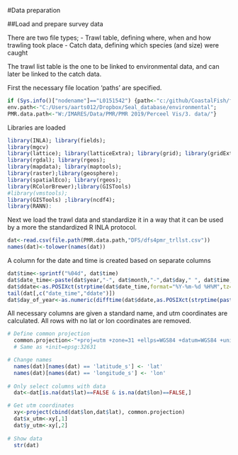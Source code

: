 #Data preparation

##Load and prepare survey data

There are two file types; 
- Trawl table, defining where, when and how trawling took place
- Catch data, defining which species (and size) were caught

The trawl list table is the one to be linked to environmental data, and can later be linked to the catch data.

First the necessary file location 'paths' are specified.  

```r
if (Sys.info()["nodename"]=="L0151542") {path<-"c:/github/CoastalFish/fish_book/data";
env.path<-"C:/Users/aarts012/Dropbox/Seal_database/environmental";
PMR.data.path<-"W:/IMARES/Data/PMR/PMR 2019/Perceel Vis/3. data/"}
```

Libraries are loaded

```r
library(INLA); library(fields); 
library(mgcv)
library(lattice); library(latticeExtra); library(grid); library(gridExtra);
library(rgdal); library(rgeos); 
library(mapdata); library(maptools);
library(raster);library(geosphere);
library(spatialEco); library(rgeos); 
library(RColorBrewer);library(GISTools)
#library(vmstools); 
library(GISTools) ;library(ncdf4); 
library(RANN):

```

Next we load the trawl data and standardize it in a way that it can be used by a more the standardized R INLA protocol.

```r
dat<-read.csv(file.path(PMR.data.path,"DFS/dfs4pmr_trllst.csv"))
names(dat)<-tolower(names(dat))
```

A column for the date and time is created based on separate columns

```r
dat$time<-sprintf("%04d", dat$time)
dat$date_time<-paste(dat$year,"-", dat$month,"-",dat$day," ", dat$time, sep="")
dat$ddate<-as.POSIXct(strptime(dat$date_time,format="%Y-%m-%d %H%M",tz="UTC")) 
tail(dat[,c("date_time","ddate")])
dat$day_of_year<-as.numeric(difftime(dat$ddate,as.POSIXct(strptime(paste(dat$year,"-01-01 0000", sep=""),format="%Y-%m-%d %H%M",tz="UTC"),units="days")))
```

All necessary columns are given a standard name, and utm coordinates are calculated. All rows with no lat or lon coordinates are removed. 

```r

# Define common projection
  common.projection<-"+proj=utm +zone=31 +ellps=WGS84 +datum=WGS84 +units=m +no_defs +towgs84=0,0,0"
  # Same as +init=epsg:32631

# Change names
  names(dat)[names(dat) == 'latitude_s'] <- 'lat'
  names(dat)[names(dat) == 'longitude_s'] <- 'lon'
  
# Only select columns with data  
  dat<-dat[is.na(dat$lat)==FALSE & is.na(dat$lon)==FALSE,]

# Get utm coordinates  
  xy<-project(cbind(dat$lon,dat$lat), common.projection)
  dat$x_utm<-xy[,1]
  dat$y_utm<-xy[,2]
 
# Show data   
  str(dat)
``` 




